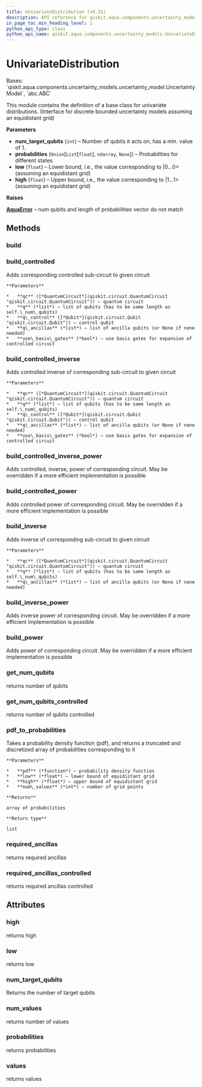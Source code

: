```yaml
---
title: UnivariateDistribution (v0.31)
description: API reference for qiskit.aqua.components.uncertainty_models.UnivariateDistribution in qiskit v0.31
in_page_toc_min_heading_level: 1
python_api_type: class
python_api_name: qiskit.aqua.components.uncertainty_models.UnivariateDistribution
---
```


# UnivariateDistribution

<Class id="qiskit.aqua.components.uncertainty_models.UnivariateDistribution" isDedicatedPage={true} github="https://github.com/qiskit-community/qiskit-aqua/tree/stable/0.9/qiskit/aqua/components/uncertainty_models/univariate_distribution.py" signature="UnivariateDistribution(num_target_qubits, probabilities=None, low=0, high=1)" modifiers="class">
  Bases: `qiskit.aqua.components.uncertainty_models.uncertainty_model.UncertaintyModel`, `abc.ABC`

  This module contains the definition of a base class for univariate distributions. (Interface for discrete bounded uncertainty models assuming an equidistant grid)

  **Parameters**

  *   **num\_target\_qubits** (`int`) – Number of qubits it acts on, has a min. value of 1.
  *   **probabilities** (`Union`\[`List`\[`float`], `ndarray`, `None`]) – Probabilities for different states
  *   **low** (`float`) – Lower bound, i.e., the value corresponding to |0…0> (assuming an equidistant grid)
  *   **high** (`float`) – Upper bound, i.e., the value corresponding to |1…1> (assuming an equidistant grid)

  **Raises**

  [**AquaError**](qiskit.aqua.AquaError "qiskit.aqua.AquaError") – num qubits and length of probabilities vector do not match

  ## Methods

  <span id="qiskit-aqua-components-uncertainty-models-univariatedistribution-build" />

  ### build

  <Function id="qiskit.aqua.components.uncertainty_models.UnivariateDistribution.build" signature="UnivariateDistribution.build(qc, q, q_ancillas=None, params=None)" />

  <span id="qiskit-aqua-components-uncertainty-models-univariatedistribution-build-controlled" />

  ### build\_controlled

  <Function id="qiskit.aqua.components.uncertainty_models.UnivariateDistribution.build_controlled" signature="UnivariateDistribution.build_controlled(qc, q, q_control, q_ancillas=None, use_basis_gates=True)">
    Adds corresponding controlled sub-circuit to given circuit

    **Parameters**

    *   **qc** ([*QuantumCircuit*](qiskit.circuit.QuantumCircuit "qiskit.circuit.QuantumCircuit")) – quantum circuit
    *   **q** (*list*) – list of qubits (has to be same length as self.\_num\_qubits)
    *   **q\_control** ([*Qubit*](qiskit.circuit.Qubit "qiskit.circuit.Qubit")) – control qubit
    *   **q\_ancillas** (*list*) – list of ancilla qubits (or None if none needed)
    *   **use\_basis\_gates** (*bool*) – use basis gates for expansion of controlled circuit
  </Function>

  <span id="qiskit-aqua-components-uncertainty-models-univariatedistribution-build-controlled-inverse" />

  ### build\_controlled\_inverse

  <Function id="qiskit.aqua.components.uncertainty_models.UnivariateDistribution.build_controlled_inverse" signature="UnivariateDistribution.build_controlled_inverse(qc, q, q_control, q_ancillas=None, use_basis_gates=True)">
    Adds controlled inverse of corresponding sub-circuit to given circuit

    **Parameters**

    *   **qc** ([*QuantumCircuit*](qiskit.circuit.QuantumCircuit "qiskit.circuit.QuantumCircuit")) – quantum circuit
    *   **q** (*list*) – list of qubits (has to be same length as self.\_num\_qubits)
    *   **q\_control** ([*Qubit*](qiskit.circuit.Qubit "qiskit.circuit.Qubit")) – control qubit
    *   **q\_ancillas** (*list*) – list of ancilla qubits (or None if none needed)
    *   **use\_basis\_gates** (*bool*) – use basis gates for expansion of controlled circuit
  </Function>

  <span id="qiskit-aqua-components-uncertainty-models-univariatedistribution-build-controlled-inverse-power" />

  ### build\_controlled\_inverse\_power

  <Function id="qiskit.aqua.components.uncertainty_models.UnivariateDistribution.build_controlled_inverse_power" signature="UnivariateDistribution.build_controlled_inverse_power(qc, q, q_control, power, q_ancillas=None, use_basis_gates=True)">
    Adds controlled, inverse, power of corresponding circuit. May be overridden if a more efficient implementation is possible
  </Function>

  <span id="qiskit-aqua-components-uncertainty-models-univariatedistribution-build-controlled-power" />

  ### build\_controlled\_power

  <Function id="qiskit.aqua.components.uncertainty_models.UnivariateDistribution.build_controlled_power" signature="UnivariateDistribution.build_controlled_power(qc, q, q_control, power, q_ancillas=None, use_basis_gates=True)">
    Adds controlled power of corresponding circuit. May be overridden if a more efficient implementation is possible
  </Function>

  <span id="qiskit-aqua-components-uncertainty-models-univariatedistribution-build-inverse" />

  ### build\_inverse

  <Function id="qiskit.aqua.components.uncertainty_models.UnivariateDistribution.build_inverse" signature="UnivariateDistribution.build_inverse(qc, q, q_ancillas=None)">
    Adds inverse of corresponding sub-circuit to given circuit

    **Parameters**

    *   **qc** ([*QuantumCircuit*](qiskit.circuit.QuantumCircuit "qiskit.circuit.QuantumCircuit")) – quantum circuit
    *   **q** (*list*) – list of qubits (has to be same length as self.\_num\_qubits)
    *   **q\_ancillas** (*list*) – list of ancilla qubits (or None if none needed)
  </Function>

  <span id="qiskit-aqua-components-uncertainty-models-univariatedistribution-build-inverse-power" />

  ### build\_inverse\_power

  <Function id="qiskit.aqua.components.uncertainty_models.UnivariateDistribution.build_inverse_power" signature="UnivariateDistribution.build_inverse_power(qc, q, power, q_ancillas=None)">
    Adds inverse power of corresponding circuit. May be overridden if a more efficient implementation is possible
  </Function>

  <span id="qiskit-aqua-components-uncertainty-models-univariatedistribution-build-power" />

  ### build\_power

  <Function id="qiskit.aqua.components.uncertainty_models.UnivariateDistribution.build_power" signature="UnivariateDistribution.build_power(qc, q, power, q_ancillas=None)">
    Adds power of corresponding circuit. May be overridden if a more efficient implementation is possible
  </Function>

  <span id="qiskit-aqua-components-uncertainty-models-univariatedistribution-get-num-qubits" />

  ### get\_num\_qubits

  <Function id="qiskit.aqua.components.uncertainty_models.UnivariateDistribution.get_num_qubits" signature="UnivariateDistribution.get_num_qubits()">
    returns number of qubits
  </Function>

  <span id="qiskit-aqua-components-uncertainty-models-univariatedistribution-get-num-qubits-controlled" />

  ### get\_num\_qubits\_controlled

  <Function id="qiskit.aqua.components.uncertainty_models.UnivariateDistribution.get_num_qubits_controlled" signature="UnivariateDistribution.get_num_qubits_controlled()">
    returns number of qubits controlled
  </Function>

  <span id="qiskit-aqua-components-uncertainty-models-univariatedistribution-pdf-to-probabilities" />

  ### pdf\_to\_probabilities

  <Function id="qiskit.aqua.components.uncertainty_models.UnivariateDistribution.pdf_to_probabilities" signature="UnivariateDistribution.pdf_to_probabilities(pdf, low, high, num_values)" modifiers="static">
    Takes a probability density function (pdf), and returns a truncated and discretized array of probabilities corresponding to it

    **Parameters**

    *   **pdf** (*function*) – probability density function
    *   **low** (*float*) – lower bound of equidistant grid
    *   **high** (*float*) – upper bound of equidistant grid
    *   **num\_values** (*int*) – number of grid points

    **Returns**

    array of probabilities

    **Return type**

    list
  </Function>

  <span id="qiskit-aqua-components-uncertainty-models-univariatedistribution-required-ancillas" />

  ### required\_ancillas

  <Function id="qiskit.aqua.components.uncertainty_models.UnivariateDistribution.required_ancillas" signature="UnivariateDistribution.required_ancillas()">
    returns required ancillas
  </Function>

  <span id="qiskit-aqua-components-uncertainty-models-univariatedistribution-required-ancillas-controlled" />

  ### required\_ancillas\_controlled

  <Function id="qiskit.aqua.components.uncertainty_models.UnivariateDistribution.required_ancillas_controlled" signature="UnivariateDistribution.required_ancillas_controlled()">
    returns required ancillas controlled
  </Function>

  ## Attributes

  ### high

  <Attribute id="qiskit.aqua.components.uncertainty_models.UnivariateDistribution.high">
    returns high
  </Attribute>

  ### low

  <Attribute id="qiskit.aqua.components.uncertainty_models.UnivariateDistribution.low">
    returns low
  </Attribute>

  ### num\_target\_qubits

  <Attribute id="qiskit.aqua.components.uncertainty_models.UnivariateDistribution.num_target_qubits">
    Returns the number of target qubits
  </Attribute>

  ### num\_values

  <Attribute id="qiskit.aqua.components.uncertainty_models.UnivariateDistribution.num_values">
    returns number of values
  </Attribute>

  ### probabilities

  <Attribute id="qiskit.aqua.components.uncertainty_models.UnivariateDistribution.probabilities">
    returns probabilities
  </Attribute>

  ### values

  <Attribute id="qiskit.aqua.components.uncertainty_models.UnivariateDistribution.values">
    returns values
  </Attribute>
</Class>


